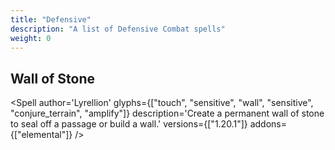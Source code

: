 ```yaml
---
title: "Defensive"
description: "A list of Defensive Combat spells"
weight: 0
---
```



## Wall of Stone
<Spell
    author='Lyrellion'
    glyphs={["touch", "sensitive", "wall", "sensitive", "conjure_terrain", "amplify"]}
    description='Create a permanent wall of stone to seal off a passage or build a wall.'
    versions={["1.20.1"]}
    addons={["elemental"]}
/>
